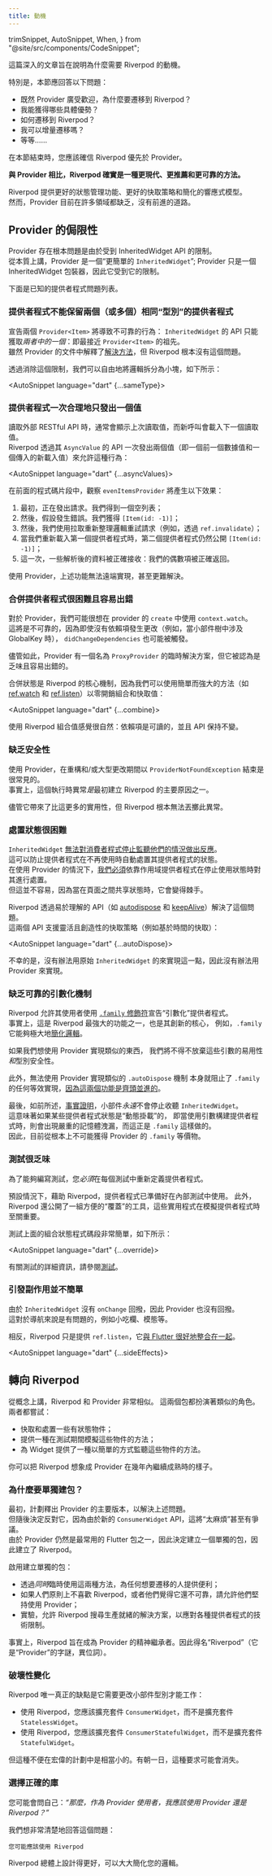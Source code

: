 ---
title: 動機
---

  trimSnippet,
  AutoSnippet,
  When,
} from "@site/src/components/CodeSnippet";

<!---
This in-depth article is meant to show why Riverpod is even a thing.
-->
這篇深入的文章旨在說明為什麼需要 Riverpod 的動機。

<!---
In particular, this section should answer the following:
  - Since Provider is widely popular, why would one migrate to Riverpod?
  - What concrete advantages do I get?
  - How can I migrate towards Riverpod?
  - Can I migrate incrementally?
  - etc.
-->
特別是，本節應回答以下問題：
  - 既然 Provider 廣受歡迎，為什麼要遷移到 Riverpod？
  - 我能獲得哪些具體優勢？
  - 如何遷移到 Riverpod？
  - 我可以增量遷移嗎？
  - 等等……

<!---
By the end of this section you should be convinced that Riverpod is to be prefered over Provider. 
-->
在本節結束時，您應該確信 Riverpod 優先於 Provider。

<!---
**Riverpod is indeed a more modern, recommended and reliable approach when compared to Provider**.
-->
**與 Provider 相比，Riverpod 確實是一種更現代、更推薦和更可靠的方法。**

<!---
Riverpod offers better State Management capabilities, better Caching strategies and a simplified Reactivty model.  
Whereas, Provider is currently lacking in many areas with no way forward.
-->
Riverpod 提供更好的狀態管理功能、更好的快取策略和簡化的響應式模型。  
然而，Provider 目前在許多領域都缺乏，沒有前進的道路。

<!---
## Provider's Limitations
-->
## Provider 的侷限性

<!---
Provider has fundamental issues due to being restricted by the InheritedWidget API.  
Inherently, Provider is a "simpler `InheritedWidget`"; 
Provider is merely an InheritedWidget wrapper, and thus it's limited by it.
-->
Provider 存在根本問題是由於受到 InheritedWidget API 的限制。  
從本質上講，Provider 是一個“更簡單的 `InheritedWidget`”;
Provider 只是一個 InheritedWidget 包裝器，因此它受到它的限制。

<!---
Here's a list of known Provider issues.
-->
下面是已知的提供者程式問題列表。

<!---
### Provider can't keep two (or more) providers of the same "type"
-->
### 提供者程式不能保留兩個（或多個）相同“型別”的提供者程式

<!---
Declaring two `Provider<Item>` will result into unreliable behavior: `InheritedWidget`'s API will 
obtain only *one of the two*: the closest `Provider<Item>` ancestor.  
While a [workaround] is explained in Provider's 
documentation, Riverpod simply doesn't have this problem.
-->
宣告兩個 `Provider<Item>` 將導致不可靠的行為：
`InheritedWidget` 的 API 只能獲取*兩者中的一個*：即最接近 `Provider<Item>` 的祖先。  
雖然 Provider 的文件中解釋了[解決方法]，但 Riverpod 根本沒有這個問題。

<!---
By removing this limitation, we can freely split logic into tiny pieces, like so:
-->
透過消除這個限制，我們可以自由地將邏輯拆分為小塊，如下所示：

<AutoSnippet language="dart" {...sameType}></AutoSnippet>


<!---
### Providers reasonably emit only one value at a time
-->
### 提供者程式一次合理地只發出一個值

<!---
When reading an external RESTful API, it's quite common to show 
the last read value, while a new call loads the next one.  
Riverpod allows this behavior via emitting two values at a time (i.e. a previous data value, 
and an incoming new loading value), via its `AsyncValue`'s APIs:
-->
讀取外部 RESTful API 時，通常會顯示上次讀取值，而新呼叫會載入下一個讀取值。  
Riverpod 透過其 `AsyncValue` 的 API 一次發出兩個值（即一個前一個數據值和一個傳入的新載入值）來允許這種行為：

<AutoSnippet language="dart" {...asyncValues}></AutoSnippet>

<!---
In the previous snippet, watching `evenItemsProvider` will produce the following effects:
1. Initially, the request is being made. We obtain an empty list;
2. Then, say an error occurs. We obtain `[Item(id: -1)]`;
3. Then, we retry the request with a pull-to-refresh logic (e.g. via `ref.invalidate`);
4. While we reload the first provider, the second one still exposes `[Item(id: -1)]`;
5. This time, some parsed data is received correctly: our even items are correctly returned.
-->
在前面的程式碼片段中，觀察 `evenItemsProvider` 將產生以下效果：
1. 最初，正在發出請求。我們得到一個空列表；
1. 然後，假設發生錯誤。我們獲得 `[Item(id: -1)]`；
1. 然後，我們使用拉取重新整理邏輯重試請求（例如，透過 `ref.invalidate`）；
1. 當我們重新載入第一個提供者程式時，第二個提供者程式仍然公開 `[Item(id: -1)]`；
1. 這一次，一些解析後的資料被正確接收：我們的偶數項被正確返回。

<!---
With Provider, the above features aren't remotely achievable, and even less easy to workaround.
-->
使用 Provider，上述功能無法遠端實現，甚至更難解決。

<!---
### Combining providers is hard and error prone
-->
### 合併提供者程式很困難且容易出錯

<!---
With Provider we may be tempted to use `context.watch` inside provider's `create`.  
This would be unreliable, as `didChangeDependencies` may be triggered even if no dependency 
has changed (e.g. such as when there's a GlobalKey involved in the widget tree).
-->
對於 Provider，我們可能很想在 provider 的 `create` 中使用 `context.watch`。  
這將是不可靠的，因為即使沒有依賴項發生更改（例如，當小部件樹中涉及 GlobalKey 時），
`didChangeDependencies` 也可能被觸發。

<!---
Nonetheless, Provider has an ad-hoc solution named `ProxyProvider`, but it's considered tedious and error-prone.
-->
儘管如此，Provider 有一個名為 `ProxyProvider` 的臨時解決方案，但它被認為是乏味且容易出錯的。

<!---
Combining state is a core Riverpod mechanism, as we can combine and cache values reactively with zero overhead 
with simple yet powerful utilites such as [ref.watch] and [ref.listen]:
-->
合併狀態是 Riverpod 的核心機制，因為我們可以使用簡單而強大的方法（如 [ref.watch] 和 [ref.listen]）以零開銷組合和快取值：

<AutoSnippet language="dart" {...combine}></AutoSnippet>

<!---
Combining values feels natural with Riverpod: dependencies are readable and the APIs remain the same.
-->
使用 Riverpod 組合值感覺很自然：依賴項是可讀的，並且 API 保持不變。


<!---
### Lack of safety
-->
### 缺乏安全性

<!---
With Provider, it's common to end-up with a `ProviderNotFoundException` during refactors and / or during large changes.  
Indeed, this runtime exception *was* one of the main reasons Riverpod was created in the first place.
-->
使用 Provider，在重構和/或大型更改期間以 `ProviderNotFoundException` 結束是很常見的。  
事實上，這個執行時異常*是*最初建立 Riverpod 的主要原因之一。

<!---
Although it brings much more utility than this, Riverpod simply can't throw this exception.
-->
儘管它帶來了比這更多的實用性，但 Riverpod 根本無法丟擲此異常。

<!---
### Disposing of state is difficult
-->
### 處置狀態很困難

<!---
`InheritedWidget` [can't react when a consumer stops listening to them].  
This prevents the ability for Provider 
to automatically destroy its providers' state when they're no-longer used.  
With Provider, [we have to] rely on scoping providers to dispose the state when it stops being used.  
But this isn't easy, as it gets tricky when state is shared between pages.
-->
`InheritedWidget` [無法對消費者程式停止監聽他們的情況做出反應]。  
這可以防止提供者程式在不再使用時自動處置其提供者程式的狀態。  
在使用 Provider 的情況下，[我們必須]依靠作用域提供者程式在停止使用狀態時對其進行處置。  
但這並不容易，因為當在頁面之間共享狀態時，它會變得棘手。

<!---
Riverpod solves this with easy-to-understand APIs such as [autodispose] and [keepAlive].  
These two APIs enable flexible and creative caching strategies (e.g. time-based caching):
-->
Riverpod 透過易於理解的 API（如 [autodispose] 和 [keepAlive]）解決了這個問題。  
這兩個 API 支援靈活且創造性的快取策略（例如基於時間的快取）：

<AutoSnippet language="dart" {...autoDispose}></AutoSnippet>


<!---
Unluckily, there's no way to implement this with a raw `InheritedWidget`, and thus with Provider.
-->
不幸的是，沒有辦法用原始 `InheritedWidget` 的來實現這一點，因此沒有辦法用 Provider 來實現。

<!---
### Lack of a reliable parametrization mechanism
-->
### 缺乏可靠的引數化機制

<!---
Riverpod allows its user to declare "parametrized" Providers with the [.family modifier].  
Indeed, `.family` is one of Riverpod's most powerful feature and it is core to its innovations, 
e.g. it enables enormous [simplification of logic]. 
-->
Riverpod 允許其使用者使用 [`.family` 修飾符]宣告“引數化”提供者程式。  
事實上，這是 Riverpod 最強大的功能之一，也是其創新的核心，
例如，`.family` 它能夠極大地[簡化邏輯]。

<!---
If we wanted to implement something similar using Provider, we would have to give 
up easiness of use *and* type-safeness on such parameters. 
-->
如果我們想使用 Provider 實現類似的東西，
我們將不得不放棄這些引數的易用性*和*型別安全性。

<!---
Furthermore, not being able to implement a similar `.autoDispose` mechanism with Provider 
inherently prevents any equivalent implementation of `.family`, [as these two features go hand-in-hand].
-->
此外，無法使用 Provider 實現類似的 `.autoDispose` 機制
本身就阻止了 `.family` 的任何等效實現，[因為這兩個功能是齊頭並進的]。

<!---
Finally, as shown before, [it turns out] that widgets *never* stop to listen to an `InheritedWidget`.  
This implies significant memory leaks if some provider state is "dynamically mounted", i.e. when using parameters 
to a build a Provider, which is exactly what `.family` does.  
Thus, obtaining a `.family` equivalent for Provider is fundamentally impossible at the moment in time.
-->
最後，如前所述，[事實證明]，小部件*永遠*不會停止收聽 `InheritedWidget`。  
這意味著如果某些提供者程式狀態是“動態掛載”的，
即當使用引數構建提供者程式時，則會出現嚴重的記憶體洩漏，而這正是 `.family` 這樣做的。  
因此，目前從根本上不可能獲得 Provider 的 `.family` 等價物。

<!---
### Testing is tedious
-->
### 測試很乏味

<!---
To be able to write a test, you *have to* re-define providers inside each test.
-->
為了能夠編寫測試，您*必須*在每個測試中重新定義提供者程式。

<!---
With Riverpod, providers are ready to use inside tests, by default. Furthermore, Riverpod exposes a 
handy collection of "overriding" utilites that are crucial when mocking Providers.
-->
預設情況下，藉助 Riverpod，提供者程式已準備好在內部測試中使用。
此外，Riverpod 還公開了一組方便的“覆蓋”的工具，這些實用程式在模擬提供者程式時至關重要。

<!---
Testing the combined state snippet above would be as simple as the following:
-->
測試上面的組合狀態程式碼段非常簡單，如下所示：

<AutoSnippet language="dart" {...override}></AutoSnippet>

<!---
For more info about testing, see [Testing].
-->
有關測試的詳細資訊，請參閱[測試]。


<!---
### Triggering side effects isn't straightforward
-->
### 引發副作用並不簡單

<!---
Since `InheritedWidget` has no `onChange` callback, Provider can't have one.  
This is problematic for navigation, such as for snackbars, modals, etc. 
-->
由於 `InheritedWidget` 沒有 `onChange` 回撥，因此 Provider 也沒有回撥。  
這對於導航來說是有問題的，例如小吃欄、模態等。

<!---
Instead, Riverpod simply offers `ref.listen`, which [integrates well with Flutter].
-->
相反，Riverpod 只是提供 `ref.listen`，它[與 Flutter 很好地整合在一起]。

<AutoSnippet language="dart" {...sideEffects}></AutoSnippet>

<!---
## Towards Riverpod
-->
## 轉向 Riverpod

<!---
Conceptually, Riverpod and Provider are fairly similar.
Both packages fill a similar role. Both try to:
-->
從概念上講，Riverpod 和 Provider 非常相似。
這兩個包都扮演著類似的角色。兩者都嘗試：

<!---
- cache and dispose some stateful objects;
- offer a way to mock those objects during tests;
- offer a way for Widgets to listen to those objects in a simple way.
-->
- 快取和處置一些有狀態物件；
- 提供一種在測試期間模擬這些物件的方法；
- 為 Widget 提供了一種以簡單的方式監聽這些物件的方法。

<!---
You can think of Riverpod as what Provider could've been if it continued to mature for a few years.
-->
你可以把 Riverpod 想象成 Provider 在幾年內繼續成熟時的樣子。

<!---
### Why a separate package?
-->
### 為什麼要單獨建包？

<!---
Originally, a major version of Provider was planned to ship, as a way to solve 
the aforementioned problems.  
But it was then decided against it, as this would have been 
"too breaking" and even controversial, because of the new `ConsumerWidget` API.  
Since Provider is still one of the most used Flutter packages, it was instead decided 
to create a separate package, and thus Riverpod was created.
-->
最初，計劃釋出 Provider 的主要版本，以解決上述問題。  
但隨後決定反對它，因為由於新的 `ConsumerWidget` API，這將“太麻煩”甚至有爭議。  
由於 Provider 仍然是最常用的 Flutter 包之一，因此決定建立一個單獨的包，因此建立了 Riverpod。

<!---
Creating a separate package enabled:
  - Ease of migration for whoever wants to, by also enabling the temporary use of both approaches, *at the same time*;
  - Allow folks to stick to Provider if they dislike Riverpod in principle, or if they didn't find it reliable yet;
  - Experimentation, allowing for Riverpod to search for production-ready solutions to the various Provider's technical limitations.
-->
啟用建立單獨的包：
  - 透過*同時*臨時使用這兩種方法，為任何想要遷移的人提供便利；
  - 如果人們原則上不喜歡 Riverpod，或者他們覺得它還不可靠，請允許他們堅持使用 Provider；
  - 實驗，允許 Riverpod 搜尋生產就緒的解決方案，以應對各種提供者程式的技術限制。

<!---
Indeed, Riverpod is designed to be the spiritual successor of Provider. Hence the name "Riverpod" (which is an anagram of "Provider").
-->
事實上，Riverpod 旨在成為 Provider 的精神繼承者。因此得名“Riverpod”（它是“Provider”的字謎，異位詞）。

<!---
### The breaking change
-->
### 破壞性變化

<!---
The only true downside of Riverpod is that it requires changing the widget type to work:
-->
Riverpod 唯一真正的缺點是它需要更改小部件型別才能工作：

<!---
- Instead of extending `StatelessWidget`, with Riverpod you should extend `ConsumerWidget`.
- Instead of extending `StatefulWidget`, with Riverpod you should extend `ConsumerStatefulWidget`.
-->
- 使用 Riverpod，您應該擴充套件 `ConsumerWidget`，而不是擴充套件 `StatelessWidget`。
- 使用 Riverpod，您應該擴充套件 `ConsumerStatefulWidget`，而不是擴充套件 `StatefulWidget`。

<!---
But this inconvenience is fairly minor in the grand scheme of things. And this requirement might, one day, disappear.
-->
但這種不便在宏偉的計劃中是相當小的。有朝一日，這種要求可能會消失。

<!---
### Choosing the right library
-->
### 選擇正確的庫

<!---
You're probably asking yourself: 
*"So, as a Provider user, should I use Provider or Riverpod?"*.
-->
您可能會問自己：*“那麼，作為 Provider 使用者，我應該使用 Provider 還是 Riverpod？”*

<!---
We want to answer to this question very clearly:
-->
我們想非常清楚地回答這個問題：

<!---
    You probably should be using Riverpod
-->
    您可能應該使用 Riverpod

<!---
Riverpod is overall better designed and could lead to drastic simplifications of your logic.
-->
Riverpod 總體上設計得更好，可以大大簡化您的邏輯。

[ref.watch]: /docs/concepts/reading#using-refwatch-to-observe-a-provider
[ref.listen]: /docs/concepts/reading#using-reflisten-to-react-to-a-provider-change
[autodispose]: /docs/concepts/modifiers/auto_dispose
[workaround]: https://pub.dev/packages/provider#can-i-obtain-two-different-providers-using-the-same-type
[.family modifier]: /docs/concepts/modifiers/family
[keepAlive]: /docs/concepts/modifiers/auto_dispose#refkeepalive
[as these two features go hand-in-hand]: /docs/concepts/modifiers/family#prefer-using-autodispose-when-the-parameter-is-not-constant
[simplification of logic]: /docs/concepts/modifiers/family#usage
[we have to]: https://github.com/flutter/flutter/issues/128432
[it turns out]: https://github.com/flutter/flutter/issues/106549
[can't react when a consumer stops listening to them]: https://github.com/flutter/flutter/issues/106546
[Testing]: /docs/cookbooks/testing
[integrates well with Flutter]: /docs/concepts/reading#using-reflisten-to-react-to-a-provider-change

[解決方法]: https://pub.dev/packages/provider#can-i-obtain-two-different-providers-using-the-same-type
[無法對消費者程式停止監聽他們的情況做出反應]: https://github.com/flutter/flutter/issues/106546
[我們必須]: https://github.com/flutter/flutter/issues/128432
[簡化邏輯]: /docs/concepts/modifiers/family#usage
[`.family` 修飾符]: /docs/concepts/modifiers/family
[因為這兩個功能是齊頭並進的]: /docs/concepts/modifiers/family#prefer-using-autodispose-when-the-parameter-is-not-constant
[事實證明]: https://github.com/flutter/flutter/issues/106549
[測試]: /docs/cookbooks/testing
[與 Flutter 很好地整合在一起]: /docs/concepts/reading#using-reflisten-to-react-to-a-provider-change
